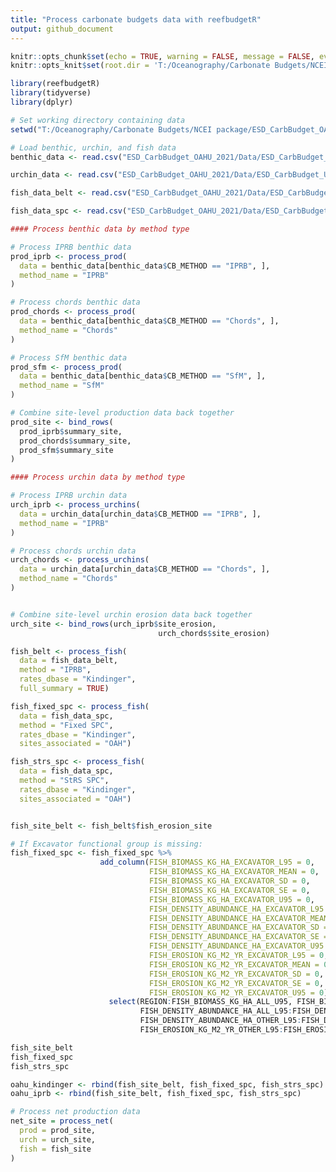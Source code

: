---
title: "Process carbonate budgets data with reefbudgetR"
output: github_document
---

```{r setup, include=FALSE}
knitr::opts_chunk$set(echo = TRUE, warning = FALSE, message = FALSE, eval = FALSE)
knitr::opts_knit$set(root.dir = 'T:/Oceanography/Carbonate Budgets/NCEI package')

library(reefbudgetR)
library(tidyverse)
library(dplyr)


```

```{r load_data}
# Set working directory containing data
setwd("T:/Oceanography/Carbonate Budgets/NCEI package/ESD_CarbBudget_OAHU_2021")

# Load benthic, urchin, and fish data
benthic_data <- read.csv("ESD_CarbBudget_OAHU_2021/Data/ESD_CarbBudget_Benthic_OAHU_2021.csv", na = "", check.names = FALSE)

urchin_data <- read.csv("ESD_CarbBudget_OAHU_2021/Data/ESD_CarbBudget_Urchins_OAHU_2021.csv", na = "", check.names = FALSE)

fish_data_belt <- read.csv("ESD_CarbBudget_OAHU_2021/Data/ESD_CarbBudget_Fixed_Belt_OAHU_2021.csv", na = "", check.names = FALSE)

fish_data_spc <- read.csv("ESD_CarbBudget_OAHU_2021/Data/ESD_CarbBudget_SPC_OAHU_2021.csv", na = "", check.names = FALSE)


```

```{r process_prod}

#### Process benthic data by method type

# Process IPRB benthic data
prod_iprb <- process_prod(
  data = benthic_data[benthic_data$CB_METHOD == "IPRB", ],
  method_name = "IPRB"
)

# Process chords benthic data
prod_chords <- process_prod(
  data = benthic_data[benthic_data$CB_METHOD == "Chords", ],
  method_name = "Chords"
)

# Process SfM benthic data
prod_sfm <- process_prod(
  data = benthic_data[benthic_data$CB_METHOD == "SfM", ],
  method_name = "SfM"
)

# Combine site-level production data back together
prod_site <- bind_rows(
  prod_iprb$summary_site,
  prod_chords$summary_site,
  prod_sfm$summary_site
)

```

```{r process_urchins}

#### Process urchin data by method type

# Process IPRB urchin data
urch_iprb <- process_urchins(
  data = urchin_data[urchin_data$CB_METHOD == "IPRB", ],
  method_name = "IPRB"
)

# Process chords urchin data
urch_chords <- process_urchins(
  data = urchin_data[urchin_data$CB_METHOD == "Chords", ],
  method_name = "Chords"
)


# Combine site-level urchin erosion data back together
urch_site <- bind_rows(urch_iprb$site_erosion,
                                 urch_chords$site_erosion)

```


```{r process_parrotfish}

fish_belt <- process_fish(
  data = fish_data_belt, 
  method = "IPRB",
  rates_dbase = "Kindinger", 
  full_summary = TRUE)

fish_fixed_spc <- process_fish(
  data = fish_data_spc, 
  method = "Fixed SPC",
  rates_dbase = "Kindinger", 
  sites_associated = "OAH")

fish_strs_spc <- process_fish(
  data = fish_data_spc, 
  method = "StRS SPC",
  rates_dbase = "Kindinger", 
  sites_associated = "OAH")


fish_site_belt <- fish_belt$fish_erosion_site 

# If Excavator functional group is missing:
fish_fixed_spc <- fish_fixed_spc %>%
                    add_column(FISH_BIOMASS_KG_HA_EXCAVATOR_L95 = 0,
                               FISH_BIOMASS_KG_HA_EXCAVATOR_MEAN = 0,
                               FISH_BIOMASS_KG_HA_EXCAVATOR_SD = 0,
                               FISH_BIOMASS_KG_HA_EXCAVATOR_SE = 0,
                               FISH_BIOMASS_KG_HA_EXCAVATOR_U95 = 0,
                               FISH_DENSITY_ABUNDANCE_HA_EXCAVATOR_L95 = 0,
                               FISH_DENSITY_ABUNDANCE_HA_EXCAVATOR_MEAN = 0,
                               FISH_DENSITY_ABUNDANCE_HA_EXCAVATOR_SD = 0,
                               FISH_DENSITY_ABUNDANCE_HA_EXCAVATOR_SE = 0,
                               FISH_DENSITY_ABUNDANCE_HA_EXCAVATOR_U95 = 0,
                               FISH_EROSION_KG_M2_YR_EXCAVATOR_L95 = 0,
                               FISH_EROSION_KG_M2_YR_EXCAVATOR_MEAN = 0,
                               FISH_EROSION_KG_M2_YR_EXCAVATOR_SD = 0,
                               FISH_EROSION_KG_M2_YR_EXCAVATOR_SE = 0,
                               FISH_EROSION_KG_M2_YR_EXCAVATOR_U95 = 0) %>%
                      select(REGION:FISH_BIOMASS_KG_HA_ALL_U95, FISH_BIOMASS_KG_HA_EXCAVATOR_L95:FISH_BIOMASS_KG_HA_EXCAVATOR_U95, FISH_BIOMASS_KG_HA_OTHER_L95:FISH_BIOMASS_KG_HA_SCRAPER_U95, 
                             FISH_DENSITY_ABUNDANCE_HA_ALL_L95:FISH_DENSITY_ABUNDANCE_HA_ALL_U95, FISH_DENSITY_ABUNDANCE_HA_EXCAVATOR_L95:FISH_DENSITY_ABUNDANCE_HA_EXCAVATOR_U95, 
                             FISH_DENSITY_ABUNDANCE_HA_OTHER_L95:FISH_DENSITY_ABUNDANCE_HA_SCRAPER_U95, FISH_EROSION_KG_M2_YR_ALL_L95:FISH_EROSION_KG_M2_YR_ALL_U95, FISH_EROSION_KG_M2_YR_EXCAVATOR_L95:FISH_EROSION_KG_M2_YR_EXCAVATOR_U95,
                             FISH_EROSION_KG_M2_YR_OTHER_L95:FISH_EROSION_KG_M2_YR_SCRAPER_U95)

fish_site_belt
fish_fixed_spc
fish_strs_spc

oahu_kindinger <- rbind(fish_site_belt, fish_fixed_spc, fish_strs_spc)
oahu_iprb <- rbind(fish_site_belt, fish_fixed_spc, fish_strs_spc)


```

```{r process_net}

# Process net production data
net_site = process_net(
  prod = prod_site,
  urch = urch_site,
  fish = fish_site
)


```
